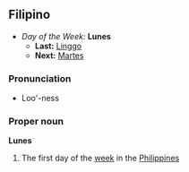 ==Filipino==
*''Day of the Week:'' '''Lunes'''
**'''Last:''' [[Linggo]]
**'''Next:''' [[Martes]]

===Pronunciation===
*Loo'-ness

===Proper noun===
'''Lunes'''
#The first day of the [[week]] in the [[Philippines]]